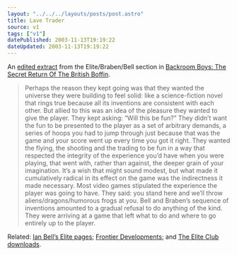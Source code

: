 ```yaml
---
layout: "../../../layouts/posts/post.astro"
title: Lave Trader
source: v1
tags: ["v1"]
datePublished: 2003-11-13T19:19:22
dateUpdated: 2003-11-13T19:19:22
---
```


An [edited extract][1] from the Elite/Braben/Bell section in [Backroom Boys: The Secret Return Of The British Boffin][2].

> Perhaps the reason they kept going was that they wanted the universe they were building to feel solid: like a science-fiction novel that rings true because all its inventions are consistent with each other. But allied to this was an idea of the pleasure they wanted to give the player. They kept asking: &#8220;Will this be fun?&#8221; They didn&#8217;t want the fun to be presented to the player as a set of arbitrary demands, a series of hoops you had to jump through just because that was the game and your score went up every time you got it right. They wanted the flying, the shooting and the trading to be fun in a way that respected the integrity of the experience you&#8217;d have when you were playing, that went with, rather than against, the deeper grain of your imagination. It&#8217;s a wish that might sound modest, but what made it cumulatively radical in its effect on the game was the indirectness it made necessary. Most video games stipulated the experience the player was going to have. They said: you stand here and we&#8217;ll throw aliens/dragons/humorous frogs at you. Bell and Braben&#8217;s sequence of inventions amounted to a gradual refusal to do anything of the kind. They were arriving at a game that left what to do and where to go entirely up to the player.

Related: [Ian Bell&#8217;s Elite pages][3]; [Frontier Developments][4]; and [The Elite Club downloads][5].

[1]: http://www.guardian.co.uk/weekend/story/0,3605,1064107,00.html "The Guardian: Masters of their universe"
[2]: http://www.amazon.co.uk/exec/obidos/ASIN/0571214967/ohsky "Amazon.co.uk: Backroom Boys: The Secret Return of the British Boffin by Francis Spufford"
[3]: http://www.iancgbell.clara.net/elite/ "Various Elite-related resources"
[4]: http://www.frontier.co.uk/
[5]: http://www.eliteclub.co.uk/download/ "Download First Encounters and Elite II"

